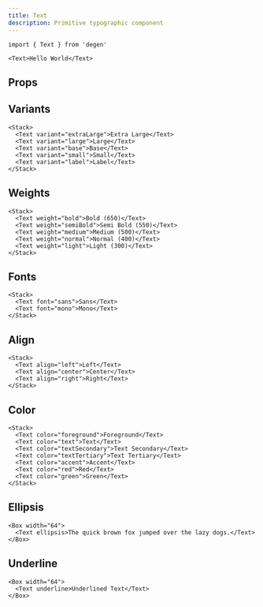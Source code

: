 ```yaml
---
title: Text
description: Primitive typographic component
---
```


```tsx
import { Text } from 'degen'
```

```tsx expand=true live=true
<Text>Hello World</Text>
```

## Props

<PropsTable sourceLink={sourceLink} types={types} />

## Variants

```tsx live=true
<Stack>
  <Text variant="extraLarge">Extra Large</Text>
  <Text variant="large">Large</Text>
  <Text variant="base">Base</Text>
  <Text variant="small">Small</Text>
  <Text variant="label">Label</Text>
</Stack>
```

## Weights

```tsx live=true
<Stack>
  <Text weight="bold">Bold (650)</Text>
  <Text weight="semiBold">Semi Bold (550)</Text>
  <Text weight="medium">Medium (500)</Text>
  <Text weight="normal">Normal (400)</Text>
  <Text weight="light">Light (300)</Text>
</Stack>
```

## Fonts

```tsx live=true
<Stack>
  <Text font="sans">Sans</Text>
  <Text font="mono">Mono</Text>
</Stack>
```

## Align

```tsx live=true
<Stack>
  <Text align="left">Left</Text>
  <Text align="center">Center</Text>
  <Text align="right">Right</Text>
</Stack>
```

## Color

```tsx live=true
<Stack>
  <Text color="foreground">Foreground</Text>
  <Text color="text">Text</Text>
  <Text color="textSecondary">Text Secondary</Text>
  <Text color="textTertiary">Text Tertiary</Text>
  <Text color="accent">Accent</Text>
  <Text color="red">Red</Text>
  <Text color="green">Green</Text>
</Stack>
```

## Ellipsis

```tsx live=true
<Box width="64">
  <Text ellipsis>The quick brown fox jumped over the lazy dogs.</Text>
</Box>
```

## Underline

```tsx live=true
<Box width="64">
  <Text underline>Underlined Text</Text>
</Box>
```

